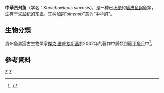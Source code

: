 {{Speciesbox
| taxon = Kueichowlepis sinensis
| fossil_range = [[泥盆紀|泥盆紀]]
}}
'''中華贵州鱼'''（学名：''Kueichowlepis sinensis'')，是一种已[[灭绝|灭绝]]的[[盾皮鱼纲|盾皮鱼纲]]魚類，生存于[[泥盆纪|泥盆纪]]的[[东亚|东亚]]。其[[种加词|种加词]]“''sinensis''”意为“中华的”。

==生物分類==
貴州魚屬獲古生物學家[[傑克·塞普考斯基|傑克·塞普考斯基]]於2002年的著作中歸類到[[節甲魚目|節甲魚目]]中<ref>{{Cite web |url=http://paleodb.org/bridge.pl?a=checkTaxonInfo&taxon_no=34357 |title=The Paleobiology Database - Kueichowlepis |accessdate=2013-07-26 |work= |publisher= |date= }}{{en}}</ref>。

==參考資料==
{{reflist}}
{{節甲魚目|Ar.}}
{{Taxonbar}}
[[Category:絕滅物種|Z]]
[[Category:泥盆紀魚類|Z]]